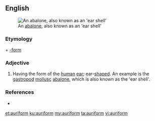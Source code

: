 ==English==
[[Image:AbaloneInside.jpg|thumb|An [[abalone]], also known as an 'ear shell']]

===Etymology===
{{etyl|la|en}} {{term|auris||ear|lang=la}} + [[-form]]

===Adjective===
{{en-adj}}

# Having the form of the [[human]] [[ear]]; ear-[[shaped]]. An example is the [[gastropod]] [[mollusc]] [[abalone]], which is also known as the 'ear shell'.

===References===
* {{R:Webster 1913}}

[[et:auriform]]
[[ku:auriform]]
[[my:auriform]]
[[ta:auriform]]
[[vi:auriform]]